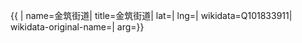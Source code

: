 {{ {{{1|PRC admin/showdata}}}|
name=金筑街道|
title=金筑街道|
lat=|
lng=|
wikidata=Q101833911|
wikidata-original-name=|
arg={{{arg|}}}}}
